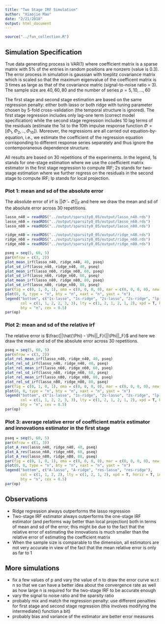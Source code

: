 ```yaml
---
title: "Two Stage IRF Simulation"
author: "Xiaojie Mao"
date: "2/21/2018"
output: html_document
---
```

```r
source("../fun_collection.R")
```


## Simulation Specification
True data generating process is VAR(1) where coefficient matrix is a sparse matrix with 5% of the entries in random positions are nonzero (value is 0.3). The error process in simulation is gaussian with toeplitz covariance matrix which is scaled so that the maximum eigenvalue of the coefficent matrix is 3 times as large as that of the covariance matric (signal-to-noise ratio = 3). The sample size are $40, 60, 80$ and the number of series $p = 5, 10, ..., 60$

The first stage and second stage estimation are based on the same regression penalty: either both lasso or both ridge with tuning parameter chosen by 5-fold cross-validation (the temporal structure is ignored). The first stage regression includes only lag-one term (correct model specification) while the second stage regression includes 10 lag terms of the residuals (estimate the 1st to the 10th impulse response function $\Phi = [\Phi_1, \Phi_2, .., \Phi_{10}]$). Moreover, the regressions are all carried out equation-by-equation, i.e., we estimate the coefficient of the regression equation corrisponding to different response series separately and thus ignore the contemporaneous dependence structure.

All results are based on 30 repetitions of the experiments. In the legend, 1s stands for one-stage estimation where we use the coefficient matrix estimator in the first stage regression to compute IRF; 2s stands for two-stage estimation where we further regress on the residuals in the second stage to compute IRF; lp stands for local projection.


### Plot 1: mean and sd of the absolute error
The absolute error of irf is $||\hat{\Phi} - \Phi||_F$ and here we draw the mean and sd of the absolute error across 30 repetitions. 
```r
lasso_n40 = readRDS("../output/sparsity0_05/output/lasso_n40.rds")
lasso_n60 = readRDS("../output/sparsity0_05/output/lasso_n60.rds")
lasso_n80 = readRDS("../output/sparsity0_05/output/lasso_n80.rds")

ridge_n40 = readRDS("../output/sparsity0_05/output/ridge_n40.rds")
ridge_n60 = readRDS("../output/sparsity0_05/output/ridge_n60.rds")
ridge_n80 = readRDS("../output/sparsity0_05/output/ridge_n80.rds")

pseq = seq(5, 60, 5)
par(mfrow = c(3, 2))
plot_mean_irf(lasso_n40, ridge_n40, 40, pseq)
plot_sd_irf(lasso_n40, ridge_n40, 40, pseq)
plot_mean_irf(lasso_n60, ridge_n60, 60, pseq)
plot_sd_irf(lasso_n60, ridge_n60, 60, pseq)
plot_mean_irf(lasso_n80, ridge_n80, 80, pseq)
plot_sd_irf(lasso_n80, ridge_n80, 80, pseq)
par(fig = c(0, 1, 0, 1), oma = c(0, 0, 0, 0), mar = c(0, 0, 0, 0), new = T)
plot(0, 0, type = "n", bty = "n", xaxt = "n", yaxt = "n")
legend("bottom", c("1s-lasso", "1s-ridge", "2s-lasso", "2s-ridge", "lp-lasso", "lp-ridge"), 
       col = c(1, 1, 2, 2, 3, 3), lty = c(1, 2, 1, 2, 1, 2), xpd = T, horiz = T, inset = c(0, 0),
       bty = "n", cex = 0.5)
par(op)

```


### Plot 2: mean and sd of the relative irf
The relative error is $\frac{||\hat{\Phi} - \Phi||_F}{||\Phi||_F}$ and here we draw the mean and sd of the absolute error across 30 repetitions. 
```r
pseq = seq(5, 60, 5)
par(mfrow = c(3, 2))
plot_rel_mean_irf(lasso_n40, ridge_n40, 40, pseq)
plot_rel_sd_irf(lasso_n40, ridge_n40, 40, pseq)
plot_rel_mean_irf(lasso_n60, ridge_n60, 60, pseq)
plot_rel_sd_irf(lasso_n60, ridge_n60, 60, pseq)
plot_rel_mean_irf(lasso_n80, ridge_n80, 80, pseq)
plot_rel_sd_irf(lasso_n80, ridge_n80, 80, pseq)
par(fig = c(0, 1, 0, 1), oma = c(0, 0, 0, 0), mar = c(0, 0, 0, 0), new = T)
plot(0, 0, type = "n", bty = "n", xaxt = "n", yaxt = "n")
legend("bottom", c("1s-lasso", "1s-ridge", "2s-lasso", "2s-ridge", "lp-lasso", "lp-ridge"), 
       col = c(1, 1, 2, 2, 3, 3), lty = c(1, 2, 1, 2, 1, 2), xpd = T, horiz = T, inset = c(0, 0),
       bty = "n", cex = 0.5)
par(op)

```


### Plot 3: average relative error of coefficient matrix estimator and innovations estimator in the first stage
```r
pseq = seq(5, 60, 5)
par(mfrow = c(1, 3))
plot_A_res(lasso_n40, ridge_n40, 40, pseq)
plot_A_res(lasso_n60, ridge_n60, 60, pseq)
plot_A_res(lasso_n80, ridge_n80, 80, pseq)
par(fig = c(0, 1, 0, 1), oma = c(0, 0, 0, 0), mar = c(0, 0, 0, 0), new = T)
plot(0, 0, type = "n", bty = "n", xaxt = "n", yaxt = "n")
legend("bottom", c("A-lasso", "A-ridge", "res-lasso", "res-ridge"), 
       col = c(1, 1, 2, 2), lty = c(1, 2, 1, 2), xpd = T, horiz = T, inset = c(0, 0),
       bty = "n", cex = 0.5)
par(op)
```

## Observations
- Ridge regression always outperforms the lasso regression
- Two-stage IRF estimator always outperforms the one-stage IRF estimator (and performs way better than local projection) both in terms of mean and sd of the error; this might be due to the fact that the relative error of estimating the innovations is much smaller than the relative error of estimating the coefficient matrix
- When the sample size is comparable to the dimension, all estimators are not very accurate in view of the fact that the mean relative error is only as far to 1


## More simulations
- fix a few values of p and vary the value of n to draw the error curve w.r.t n so that we can have a better idea about the convergence rate as well as how large n is required for the two-stage IRF to be accurate enough
- vary the signal to noise ratio and the sparsity ratio
- probably mix and match the regression penalty: use different penalties for first stage and second stage regression (this involves modifying the intermediate() function a bit)
- probably bias and variance of the estimator are better error measures 


